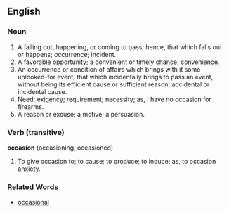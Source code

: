 ==English==
===Noun===
#A falling out, happening, or coming to pass; hence, that which falls out or happens; occurrence; incident.
#A favorable opportunity; a convenient or timely chance; convenience.
#An occurrence or condition of affairs which brings with it some unlooked-for event; that which incidentally brings to pass an event, without being its efficient cause or sufficient reason; accidental or incidental cause.
#Need; exigency; requirement; necessity; as, I have no occasion for firearms.
#A reason or excuse; a motive; a persuasion.

===Verb (transitive)===
'''occasion''' (occasioning, occasioned)
#To give occasion to; to cause; to produce; to induce; as, to occasion anxiety.

===Related Words===
*[[occasional]]